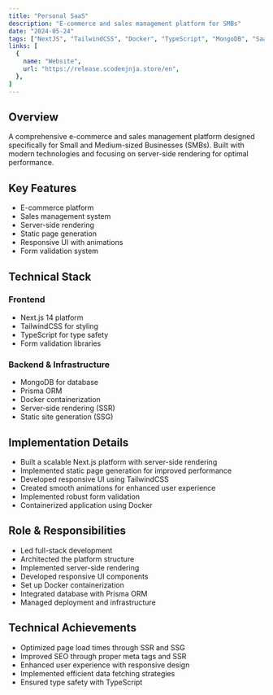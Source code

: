 ```yaml
---
title: "Personal SaaS"
description: "E-commerce and sales management platform for SMBs"
date: "2024-05-24"
tags: ["NextJS", "TailwindCSS", "Docker", "TypeScript", "MongoDB", "SaaS"]
links: [
  {
    name: "Website",
    url: "https://release.scodenjnja.store/en",
  },
]
---
```


## Overview

A comprehensive e-commerce and sales management platform designed specifically for Small and Medium-sized Businesses (SMBs). Built with modern technologies and focusing on server-side rendering for optimal performance.

## Key Features

- E-commerce platform
- Sales management system
- Server-side rendering
- Static page generation
- Responsive UI with animations
- Form validation system

## Technical Stack

### Frontend
- Next.js 14 platform
- TailwindCSS for styling
- TypeScript for type safety
- Form validation libraries

### Backend & Infrastructure
- MongoDB for database
- Prisma ORM
- Docker containerization
- Server-side rendering (SSR)
- Static site generation (SSG)

## Implementation Details

- Built a scalable Next.js platform with server-side rendering
- Implemented static page generation for improved performance
- Developed responsive UI using TailwindCSS
- Created smooth animations for enhanced user experience
- Implemented robust form validation
- Containerized application using Docker

## Role & Responsibilities

- Led full-stack development
- Architected the platform structure
- Implemented server-side rendering
- Developed responsive UI components
- Set up Docker containerization
- Integrated database with Prisma ORM
- Managed deployment and infrastructure

## Technical Achievements

- Optimized page load times through SSR and SSG
- Improved SEO through proper meta tags and SSR
- Enhanced user experience with responsive design
- Implemented efficient data fetching strategies
- Ensured type safety with TypeScript 